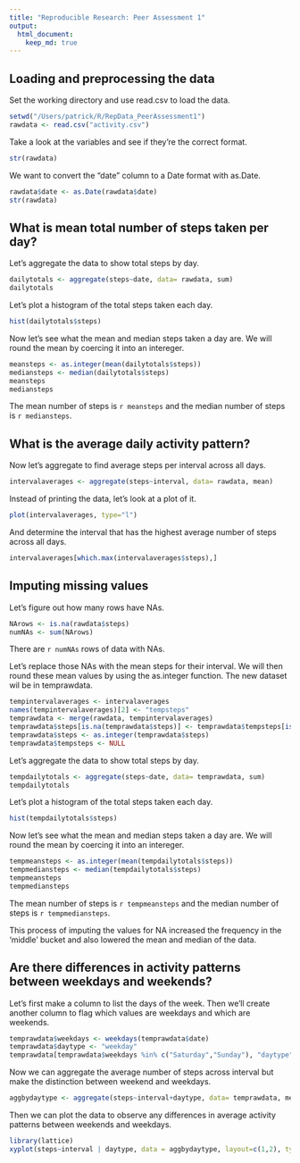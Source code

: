 ```yaml
---
title: "Reproducible Research: Peer Assessment 1"
output: 
  html_document:
    keep_md: true
---
```



## Loading and preprocessing the data
Set the working directory and use read.csv to load the data.
```r
setwd("/Users/patrick/R/RepData_PeerAssessment1")
rawdata <- read.csv("activity.csv")
```

Take a look at the variables and see if they're the correct format.
```r
str(rawdata)
```

We want to convert the "date" column to a Date format with as.Date.

```r
rawdata$date <- as.Date(rawdata$date)
str(rawdata)
```

## What is mean total number of steps taken per day?

Let's aggregate the data to show total steps by day.
```r
dailytotals <- aggregate(steps~date, data= rawdata, sum)
dailytotals
```

Let's plot a histogram of the total steps taken each day.
```r
hist(dailytotals$steps)
```

Now let's see what the mean and median steps taken a day are. We will round the mean by coercing it into an intereger. 
```r
meansteps <- as.integer(mean(dailytotals$steps))
mediansteps <- median(dailytotals$steps)
meansteps
mediansteps
```

The mean number of steps is `r meansteps` and the median number of steps is `r mediansteps`.


## What is the average daily activity pattern?

Now let's aggregate to find average steps per interval across all days.
```r
intervalaverages <- aggregate(steps~interval, data= rawdata, mean)
```

Instead of printing the data, let's look at a plot of it.
```r
plot(intervalaverages, type="l")
```

And determine the interval that has the highest average number of steps across all days.
```r
intervalaverages[which.max(intervalaverages$steps),]
```

## Imputing missing values

Let's figure out how many rows have NAs. 
```r
NArows <- is.na(rawdata$steps)
numNAs <- sum(NArows)
```

There are `r numNAs` rows of data with NAs.

Let's replace those NAs with the mean steps for their interval. We will then round these mean values by using the as.integer function. The new dataset wil be in temprawdata.
```r
tempintervalaverages <- intervalaverages
names(tempintervalaverages)[2] <- "tempsteps"
temprawdata <- merge(rawdata, tempintervalaverages)
temprawdata$steps[is.na(temprawdata$steps)] <- temprawdata$tempsteps[is.na(temprawdata$steps)]
temprawdata$steps <- as.integer(temprawdata$steps)
temprawdata$tempsteps <- NULL
```

Let's aggregate the data to show total steps by day.
```r
tempdailytotals <- aggregate(steps~date, data= temprawdata, sum)
tempdailytotals
```

Let's plot a histogram of the total steps taken each day.
```r
hist(tempdailytotals$steps)
```

Now let's see what the mean and median steps taken a day are. We will round the mean by coercing it into an intereger. 
```r
tempmeansteps <- as.integer(mean(tempdailytotals$steps))
tempmediansteps <- median(tempdailytotals$steps)
tempmeansteps
tempmediansteps
```

The mean number of steps is `r tempmeansteps` and the median number of steps is `r tempmediansteps`.

This process of imputing the values for NA increased the frequency in the 'middle' bucket and also lowered the mean and median of the data.


## Are there differences in activity patterns between weekdays and weekends?

Let's first make a column to list the days of the week. Then we'll create another column to flag which values are weekdays and which are weekends.
```r
temprawdata$weekdays <- weekdays(temprawdata$date)
temprawdata$daytype <- "weekday"
temprawdata[temprawdata$weekdays %in% c("Saturday","Sunday"), "daytype"] <-"weekend"
```

Now we can aggregate the average number of steps across interval but make the distinction between weekend and weekdays. 
```r
aggbydaytype <- aggregate(steps~interval+daytype, data= temprawdata, mean)
```

Then we can plot the data to observe any differences in average activity patterns between weekends and weekdays.
```r
library(lattice)
xyplot(steps~interval | daytype, data = aggbydaytype, layout=c(1,2), type = "l")
```